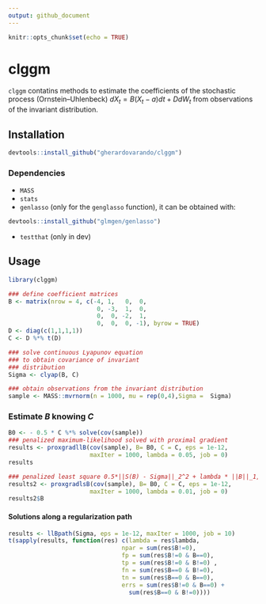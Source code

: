 ```yaml
---
output: github_document
---
```


```r
knitr::opts_chunk$set(echo = TRUE)
```

# clggm 

`clggm` contatins methods to estimate the coefficients of the stochastic 
process (Ornstein–Uhlenbeck)
$dX_t = B(X_t - a)dt + DdW_t$
from observations of the invariant distribution.

## Installation 

```r
devtools::install_github("gherardovarando/clggm")
```

### Dependencies 

- `MASS`
- `stats` 
- `genlasso` (only for the `genglasso` function), it can be obtained with: 
```r
devtools::install_github("glmgen/genlasso")
```
- `testthat` (only in dev)


## Usage

```r
library(clggm)

### define coefficient matrices
B <- matrix(nrow = 4, c(-4, 1,   0,  0, 
                         0, -3,  1,  0,
                         0,  0, -2,  1,
                         0,  0,  0, -1), byrow = TRUE)
D <- diag(c(1,1,1,1))
C <- D %*% t(D)

### solve continuous Lyapunov equation 
### to obtain covariance of invariant 
### distribution
Sigma <- clyap(B, C) 

### obtain observations from the invariant distribution
sample <- MASS::mvrnorm(n = 1000, mu = rep(0,4),Sigma =  Sigma)
``` 


### Estimate $B$ knowing $C$

```r
B0 <- - 0.5 * C %*% solve(cov(sample))
### penalized maximum-likelihood solved with proximal gradient
results <- proxgradllB(cov(sample), B= B0, C = C, eps = 1e-12, 
                       maxIter = 1000, lambda = 0.05, job = 0)
results 

### penalized least square 0.5*||S(B) - Sigma||_2^2 + lambda * ||B||_1,off
results2 <- proxgradlsB(cov(sample), B= B0, C = C, eps = 1e-12, 
                       maxIter = 1000, lambda = 0.01, job = 0)
results2$B
```

#### Solutions along a regularization path

```r
results <- llBpath(Sigma, eps = 1e-12, maxIter = 1000, job = 10)
t(sapply(results, function(res) c(lambda = res$lambda, 
                                npar = sum(res$B!=0),
                                fp = sum(res$B!=0 & B==0),
                                tp = sum(res$B!=0 & B!=0) ,
                                fn = sum(res$B==0 & B!=0),
                                tn = sum(res$B==0 & B==0),
                                errs = sum(res$B!=0 & B==0) + 
                                  sum(res$B==0 & B!=0))))
```